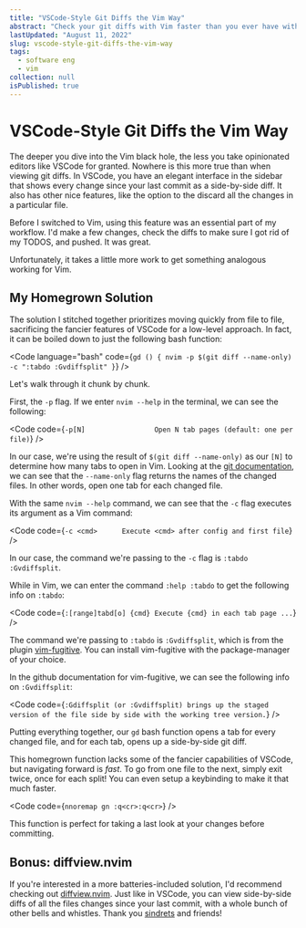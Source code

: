 ```yaml
---
title: "VSCode-Style Git Diffs the Vim Way"
abstract: "Check your git diffs with Vim faster than you ever have with VSCode"
lastUpdated: "August 11, 2022"
slug: vscode-style-git-diffs-the-vim-way
tags:
  - software eng
  - vim
collection: null
isPublished: true
---
```


# VSCode-Style Git Diffs the Vim Way

The deeper you dive into the Vim black hole, the less you take opinionated editors like VSCode for granted. Nowhere is this more true than when viewing git diffs. In VSCode, you have an elegant interface in the sidebar that shows every change since your last commit as a side-by-side diff. It also has other nice features, like the option to the discard all the changes in a particular file.

Before I switched to Vim, using this feature was an essential part of my workflow. I'd make a few changes, check the diffs to make sure I got rid of my TODOS, and pushed. It was great.

Unfortunately, it takes a little more work to get something analogous working for Vim.

## My Homegrown Solution

The solution I stitched together prioritizes moving quickly from file to file, sacrificing the fancier features of VSCode for a low-level approach. In fact, it can be boiled down to just the following bash function:

<Code language="bash" code={`
gd () {
	nvim -p $(git diff --name-only) -c ":tabdo :Gvdiffsplit"
}
`} />

Let's walk through it chunk by chunk.

First, the `-p` flag. If we enter `nvim --help` in the terminal, we can see the following:

<Code code={`
-p[N]                 Open N tab pages (default: one per file)
`} />

In our case, we're using the result of `$(git diff --name-only)` as our `[N]` to determine how many tabs to open in Vim. Looking at the [git documentation](https://git-scm.com/docs/git-diff), we can see that the `--name-only` flag returns the names of the changed files. In other words, open one tab for each changed file.

With the same `nvim --help` command, we can see that the `-c` flag executes its argument as a Vim command:

<Code code={`
-c <cmd>      Execute <cmd> after config and first file
`} />

In our case, the command we're passing to the `-c` flag is `:tabdo :Gvdiffsplit`.

While in Vim, we can enter the command `:help :tabdo` to get the following info on `:tabdo`:

<Code code={`
:[range]tabd[o] {cmd}
  Execute {cmd} in each tab page ...
`} />

The command we're passing to `:tabdo` is `:Gvdiffsplit`, which is from the plugin [vim-fugitive](https://github.com/tpope/vim-fugitive). You can install vim-fugitive with the package-manager of your choice.

In the github documentation for vim-fugitive, we can see the following info on `:Gvdiffsplit`:

<Code code={`
:Gdiffsplit (or :Gvdiffsplit) brings up the staged version of the file side by side with the working tree version.
`} />

Putting everything together, our `gd` bash function opens a tab for every changed file, and for each tab, opens up a side-by-side git diff.

This homegrown function lacks some of the fancier capabilities of VSCode, but navigating forward is _fast_. To go from one file to the next, simply exit twice, once for each split! You can even setup a keybinding to make it that much faster.

<Code code={`
nnoremap gn :q<cr>:q<cr>
`} />

This function is perfect for taking a last look at your changes before committing.

## Bonus: diffview.nvim

If you're interested in a more batteries-included solution, I'd recommend checking out [diffview.nvim](https://github.com/sindrets/diffview.nvim). Just like in VSCode, you can view side-by-side diffs of all the files changes since your last commit, with a whole bunch of other bells and whistles. Thank you [sindrets](https://github.com/sindrets) and friends!
